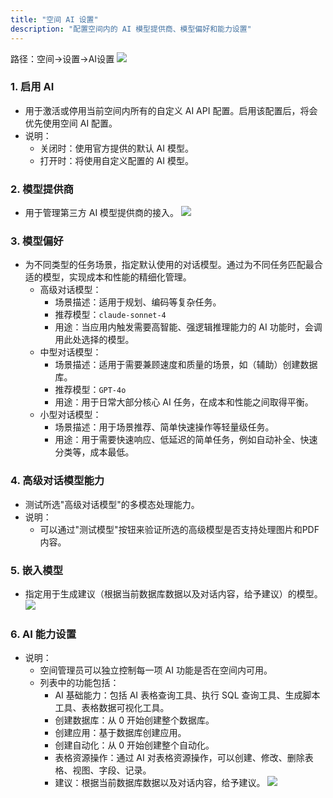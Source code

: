 ```yaml
---
title: "空间 AI 设置"
description: "配置空间内的 AI 模型提供商、模型偏好和能力设置"
---
```

路径：空间→设置→AI设置
![](/images/2025-09-25-21-37-58.png)

### 1. 启用 AI

- 用于激活或停用当前空间内所有的自定义 AI API 配置。启用该配置后，将会优先使用空间 AI 配置。
- 说明：
  - 关闭时：使用官方提供的默认 AI 模型。
  - 打开时：将使用自定义配置的 AI 模型。

### 2. 模型提供商

- 用于管理第三方 AI 模型提供商的接入。
![](/images/2025-09-25-21-35-59.png)

### 3. 模型偏好

- 为不同类型的任务场景，指定默认使用的对话模型。通过为不同任务匹配最合适的模型，实现成本和性能的精细化管理。
  - 高级对话模型：
    - 场景描述：适用于规划、编码等复杂任务。
    - 推荐模型：`claude-sonnet-4`
    - 用途：当应用内触发需要高智能、强逻辑推理能力的 AI 功能时，会调用此处选择的模型。
  - 中型对话模型：
    - 场景描述：适用于需要兼顾速度和质量的场景，如（辅助）创建数据库。
    - 推荐模型：`GPT-4o`
    - 用途：用于日常大部分核心 AI 任务，在成本和性能之间取得平衡。
  - 小型对话模型：
    - 场景描述：用于场景推荐、简单快速操作等轻量级任务。
    - 用途：用于需要快速响应、低延迟的简单任务，例如自动补全、快速分类等，成本最低。

### 4. 高级对话模型能力

- 测试所选"高级对话模型"的多模态处理能力。
- 说明：
  - 可以通过"测试模型"按钮来验证所选的高级模型是否支持处理图片和PDF内容。

### 5. 嵌入模型

- 指定用于生成建议（根据当前数据库数据以及对话内容，给予建议）的模型。
![](/images/2025-09-25-21-36-33.png)

### 6. AI 能力设置

- 说明：
  - 空间管理员可以独立控制每一项 AI 功能是否在空间内可用。
  - 列表中的功能包括：
    - AI 基础能力：包括 AI 表格查询工具、执行 SQL 查询工具、生成脚本工具、表格数据可视化工具。
    - 创建数据库：从 0 开始创建整个数据库。
    - 创建应用：基于数据库创建应用。
    - 创建自动化：从 0 开始创建整个自动化。
    - 表格资源操作：通过 AI 对表格资源操作，可以创建、修改、删除表格、视图、字段、记录。
    - 建议：根据当前数据库数据以及对话内容，给予建议。
![](/images/2025-09-25-21-36-58.png)